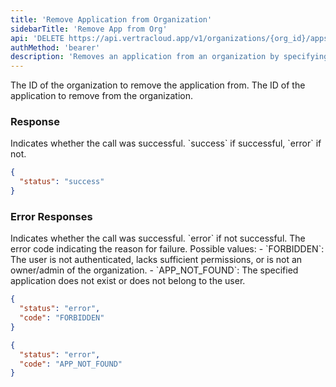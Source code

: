 ```yaml
---
title: 'Remove Application from Organization'
sidebarTitle: 'Remove App from Org'
api: 'DELETE https://api.vertracloud.app/v1/organizations/{org_id}/apps/{app_id}'
authMethod: 'bearer'
description: 'Removes an application from an organization by specifying the organization and application IDs.'
---
```


<ParamField path="org_id" type="string" required>
  The ID of the organization to remove the application from.
</ParamField>

<ParamField path="app_id" type="string" required>
  The ID of the application to remove from the organization.
</ParamField>

### Response

<ResponseField name="status" type="string">
  Indicates whether the call was successful. `success` if successful, `error` if not.
</ResponseField>

<ResponseExample>

```json Response
{
  "status": "success"
}
```

</ResponseExample>

### Error Responses

<ResponseField name="status" type="string">
  Indicates whether the call was successful. `error` if not successful.
</ResponseField>

<ResponseField name="code" type="string">
  The error code indicating the reason for failure. Possible values:
  - `FORBIDDEN`: The user is not authenticated, lacks sufficient permissions, or is not an owner/admin of the organization.
  - `APP_NOT_FOUND`: The specified application does not exist or does not belong to the user.
</ResponseField>

<ResponseExample>

```json Error Response (403)
{
  "status": "error",
  "code": "FORBIDDEN"
}
```

```json Error Response (404)
{
  "status": "error",
  "code": "APP_NOT_FOUND"
}
```

</ResponseExample>